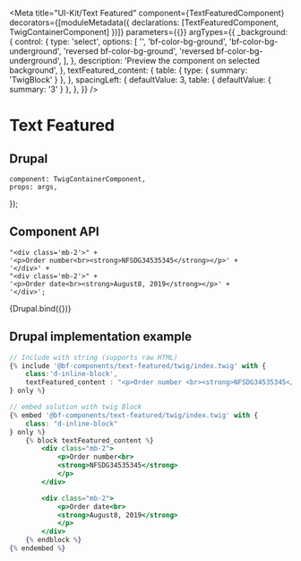 
<Meta
    title="UI-Kit/Text Featured"
    component={TextFeaturedComponent}
    decorators={[moduleMetadata({ declarations: [TextFeaturedComponent, TwigContainerComponent] })]}
    parameters={{}}
    argTypes={{
        _background: {
            control: {
                type: 'select',
                options: [
                    '',
                    'bf-color-bg-ground',
                    'bf-color-bg-underground',
                    'reversed bf-color-bg-ground',
                    'reversed bf-color-bg-underground',
                ],
            },
            description: 'Preview the component on selected background',
        },
        textFeatured_content: {
            table: { type: { summary: 'TwigBlock' } },
        },
        spacingLeft: {
            defaultValue: 3,
            table: { defaultValue: { summary: '3' } },
        },
    }}
/>

# Text Featured

## Drupal

    component: TwigContainerComponent,
    props: args,
});

## Component API

<ArgsTable of={TextFeaturedComponent} />

    "<div class='mb-2'>" +
    '<p>Order number<br><strong>NFSDG34535345</strong></p>' +
    '</div>' +
    "<div class='mb-2'>" +
    '<p>Order date<br><strong>August8, 2019</strong></p>' +
    '</div>';

<Canvas withSource="none">
    <Story
        name="Drupal"
        height="300px"
        args={{
            elementPath: 'components/text-featured/_doc/template.drupal',
            textFeatured_content: textFeaturedContent,
        }}
    >
        {Drupal.bind({})}
    </Story>
</Canvas>

## Drupal implementation example

```jsx
// Include with string (supports raw HTML)
{% include '@bf-components/text-featured/twig/index.twig' with {
    class:'d-inline-block',
    textFeatured_content : "<p>Order number <br><strong>NFSDG34535345</strong></p>"
} only %}

// embed solution with twig Block
{% embed '@bf-components/text-featured/twig/index.twig' with {
    class: "d-inline-block"
} only %}
    {% block textFeatured_content %}
        <div class="mb-2">
            <p>Order number<br>
            <strong>NFSDG34535345</strong>
            </p>
        </div>

        <div class="mb-2">
            <p>Order date<br>
            <strong>August8, 2019</strong>
            </p>
        </div>
    {% endblock %}
{% endembed %}
```
